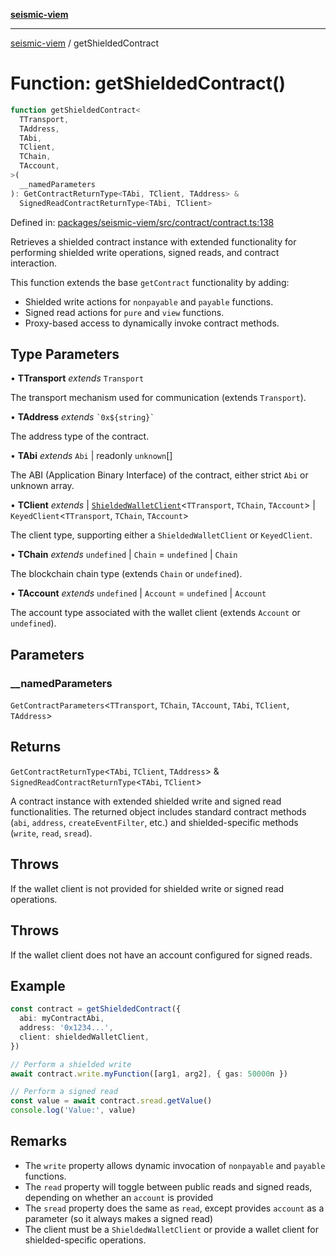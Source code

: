 [**seismic-viem**](/seismic-viem/README.mdx)

---

[seismic-viem](/seismic-viem/globals.mdx) / getShieldedContract

# Function: getShieldedContract()

```ts
function getShieldedContract<
  TTransport,
  TAddress,
  TAbi,
  TClient,
  TChain,
  TAccount,
>(
  __namedParameters
): GetContractReturnType<TAbi, TClient, TAddress> &
  SignedReadContractReturnType<TAbi, TClient>
```

Defined in: [packages/seismic-viem/src/contract/contract.ts:138](https://github.com/SeismicSystems/seismic-client/blob/a6a7a0985cddc207c634448fb7c4cca5845c8a81/packages/seismic-viem/src/contract/contract.ts#L138)

Retrieves a shielded contract instance with extended functionality for performing
shielded write operations, signed reads, and contract interaction.

This function extends the base `getContract` functionality by adding:

- Shielded write actions for `nonpayable` and `payable` functions.
- Signed read actions for `pure` and `view` functions.
- Proxy-based access to dynamically invoke contract methods.

## Type Parameters

• **TTransport** _extends_ `Transport`

The transport mechanism used for communication (extends `Transport`).

• **TAddress** _extends_ `` `0x${string}` ``

The address type of the contract.

• **TAbi** _extends_ `Abi` \| readonly `unknown`[]

The ABI (Application Binary Interface) of the contract, either strict `Abi` or unknown array.

• **TClient** _extends_
\| [`ShieldedWalletClient`](/seismic-viem/type-aliases/ShieldedWalletClient.mdx)\<`TTransport`, `TChain`, `TAccount`\>
\| `KeyedClient`\<`TTransport`, `TChain`, `TAccount`\>

The client type, supporting either a `ShieldedWalletClient` or `KeyedClient`.

• **TChain** _extends_ `undefined` \| `Chain` = `undefined` \| `Chain`

The blockchain chain type (extends `Chain` or `undefined`).

• **TAccount** _extends_ `undefined` \| `Account` = `undefined` \| `Account`

The account type associated with the wallet client (extends `Account` or `undefined`).

## Parameters

### \_\_namedParameters

`GetContractParameters`\<`TTransport`, `TChain`, `TAccount`, `TAbi`, `TClient`, `TAddress`\>

## Returns

`GetContractReturnType`\<`TAbi`, `TClient`, `TAddress`\> & `SignedReadContractReturnType`\<`TAbi`, `TClient`\>

A contract instance with extended shielded write and signed read functionalities.
The returned object includes standard contract methods (`abi`, `address`, `createEventFilter`, etc.)
and shielded-specific methods (`write`, `read`, `sread`).

## Throws

If the wallet client is not provided for shielded write or signed read operations.

## Throws

If the wallet client does not have an account configured for signed reads.

## Example

```typescript
const contract = getShieldedContract({
  abi: myContractAbi,
  address: '0x1234...',
  client: shieldedWalletClient,
})

// Perform a shielded write
await contract.write.myFunction([arg1, arg2], { gas: 50000n })

// Perform a signed read
const value = await contract.sread.getValue()
console.log('Value:', value)
```

## Remarks

- The `write` property allows dynamic invocation of `nonpayable` and `payable` functions.
- The `read` property will toggle between public reads and signed reads, depending on whether an `account` is provided
- The `sread` property does the same as `read`, except provides `account` as a parameter (so it always makes a signed read)
- The client must be a `ShieldedWalletClient` or provide a wallet client for shielded-specific operations.
